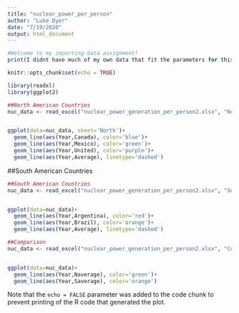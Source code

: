 ```yaml
---
title: "nuclear_power_per_person"
author: "Luke Dyer"
date: "7/19/2020"
output: html_document
---
```



```r
#Welcome to my importing data assignment!
print(I didnt have much of my own data that fit the parameters for this assignment, so I utilized data from) [Gapminder](https://www.gapminder.org/data/)
```

```r
knitr::opts_chunk$set(echo = TRUE)

library(readxl)
library(ggplot2)
```


```r
##North American Countries
nuc_data <- read_excel("nuclear_power_generation_per_person2.xlsx", "North")


ggplot(data=nuc_data, sheet='North')+
  geom_line(aes(Year,Canada), color='blue')+
  geom_line(aes(Year,Mexico), color='green')+
  geom_line(aes(Year,United), color='purple')+
  geom_line(aes(Year,Average), linetype='dashed')


```

##South American Countries


```r
##South American Countries
nuc_data <- read_excel("nuclear_power_generation_per_person2.xlsx", "South")


ggplot(data=nuc_data)+
  geom_line(aes(Year,Argentina), color='red')+
  geom_line(aes(Year,Brazil), color='orange')+
  geom_line(aes(Year,Average), linetype='dashed')
```

```r
##Comparison
nuc_data <- read_excel("nuclear_power_generation_per_person2.xlsx", "Combo")


ggplot(data=nuc_data)+
  geom_line(aes(Year,Naverage), color='green')+
  geom_line(aes(Year,Saverage), color='orange')
```

Note that the `echo = FALSE` parameter was added to the code chunk to prevent printing of the R code that generated the plot.
